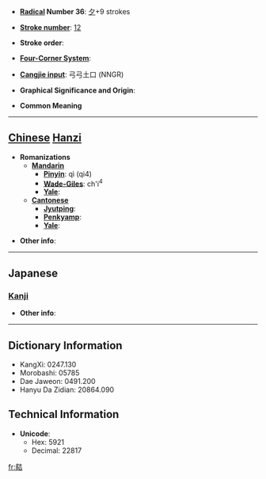 * '''[[Wiktionary:Chinese radical index| Radical]] Number 36''': [[Wiktionary:Chinese radical index 夕|夕]]+9 strokes

* '''[[Wiktionary:Chinese total strokes index|Stroke number]]''': [[Wiktionary:Chinese total strokes index 12|12]]

* '''Stroke order''': 

* '''[[Wiktionary:Chinese four corner index|Four-Corner System]]''': 

* '''[[Wiktionary:Chinese Cangjie index|Cangjie input]]''': 弓弓土口 (NNGR)

* '''Graphical Significance and Origin''': 

* '''Common Meaning'''

----

== [[Chinese]] [[Hanzi]] ==

* '''Romanizations'''
** '''[[Mandarin]]'''
*** '''[[Pinyin]]''': qì (qi4)
*** '''[[Wade-Giles]]''': ch'i<sup>4</sup>
*** '''[[Yale]]''': 
** '''[[Cantonese]]'''
*** '''[[Jyutping]]''':
*** '''[[Penkyamp]]''': 
*** '''[[Yale]]''': 

* '''Other info''': 

----

==Japanese==
===[[Kanji]]===
{{kanji|on readings=[[き]] (ki)|kun readings=[[おおい]] (ooi)}}

* '''Other info''':  

----

== Dictionary Information ==

* KangXi: 0247.130
* Morobashi: 05785
* Dae Jaweon: 0491.200
* Hanyu Da Zidian: 20864.090

== Technical Information ==

* '''Unicode''':
** Hex: 5921
** Decimal: 22817

[[fr:夡]]